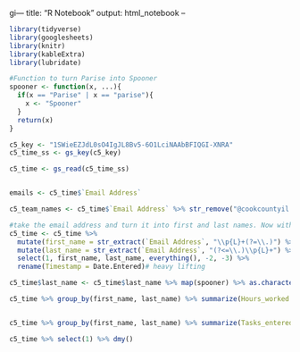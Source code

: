 gi---
title: "R Notebook"
output: html_notebook
--
```r
library(tidyverse)
library(googlesheets)
library(knitr)
library(kableExtra)
library(lubridate)

#Function to turn Parise into Spooner
spooner <- function(x, ...){
  if(x == "Parise" | x == "parise"){
    x <- "Spooner"
  }
  return(x)
}

c5_key <- "1SWieEZJdL0sO4IgJL8Bv5-6O1LciNAAbBFIQGI-XNRA"
c5_time_ss <- gs_key(c5_key)

c5_time <- gs_read(c5_time_ss)


emails <- c5_time$`Email Address`

c5_team_names <- c5_time$`Email Address` %>% str_remove("@cookcountyil.gov") %>%  str_replace("\\.", " ") %>% str_to_title() %>% unique()

#take the email address and turn it into first and last names. Now with 100% more regex! 
c5_time <- c5_time %>% 
  mutate(first_name = str_extract(`Email Address`, "\\p{L}+(?=\\.)") %>% str_to_title()) %>% 
  mutate(last_name = str_extract(`Email Address`, "(?<=\\.)\\p{L}+") %>% str_to_title()) %>% 
  select(1, first_name, last_name, everything(), -2, -3) %>%
  rename(Timestamp = Date.Entered)# heavy lifting

c5_time$last_name <- c5_time$last_name %>% map(spooner) %>% as.character() #fixing spooner's name

```

```r

c5_time %>% group_by(first_name, last_name) %>% summarize(Hours_worked = sum(`Hours worked on project`)) %>% arrange(Hours_worked) %>% ggplot(aes(x = last_name, y = Hours_worked, fill = last_name)) + geom_bar(stat = "identity") + geom_hline(aes(yintercept = mean(c5_time$`Hours worked on project`), fill = "black"))



```

```r

c5_time %>% group_by(first_name, last_name) %>% summarize(Tasks_entered = n(), total_hours = sum(`Hours worked on project`))

```

```r

c5_time %>% select(1) %>% dmy()
                                                          
```